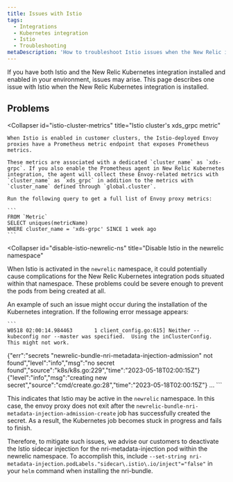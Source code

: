 ```yaml
---
title: Issues with Istio
tags:
  - Integrations
  - Kubernetes integration
  - Istio
  - Troubleshooting
metaDescription: 'How to troubleshoot Istio issues when the New Relic integration is also installed.'
---
```


If you have both Istio and the New Relic Kubernetes integration installed and enabled in your environment, issues may arise.
This page describes one issue with Istio when the New Relic Kubernetes integration is installed.

## Problems

<CollapserGroup>
  
  <Collapser
    id="istio-cluster-metrics"
    title="Istio cluster's xds_grpc metric"
  >
    When Istio is enabled in customer clusters, the Istio-deployed Envoy proxies have a Prometheus metric endpoint that exposes Prometheus metrics.

    These metrics are associated with a dedicated `cluster_name` as `xds-grpc`. If you also enable the Prometheus agent in New Relic Kubernetes integration, the agent will collect these Envoy-related metrics with `cluster_name` as `xds_grpc` in addition to the metrics with `cluster_name` defined through `global.cluster`.

    Run the following query to get a full list of Envoy proxy metrics:

    ```
    FROM `Metric`
    SELECT uniques(metricName)
    WHERE cluster_name = 'xds-grpc' SINCE 1 week ago
    ```
  </Collapser>

  <Collapser
    id="disable-istio-newrelic-ns"
    title="Disable Istio in the newrelic namespace"
  >
When Istio is activated in the `newrelic` namespace, it could potentially cause complications for the New Relic Kubernetes integration pods situated within that namespace. These problems could be severe enough to prevent the pods from being created at all.

An example of such an issue might occur during the installation of the Kubernetes integration. If the following error message appears:
    
    ```
    W0518 02:00:14.984463       1 client_config.go:615] Neither --kubeconfig nor --master was specified.  Using the inClusterConfig.  This might not work.
{"err":"secrets \"newrelic-bundle-nri-metadata-injection-admission\" not found","level":"info","msg":"no secret found","source":"k8s/k8s.go:229","time":"2023-05-18T02:00:15Z"} {"level":"info","msg":"creating new secret","source":"cmd/create.go:28","time":"2023-05-18T02:00:15Z"} ...
    ```
    
This indicates that Istio may be active in the `newrelic` namespace. In this case, the envoy proxy does not exit after the `newrelic-bundle-nri-metadata-injection-admission-create` job has successfully created the secret. As a result, the Kubernetes job becomes stuck in progress and fails to finish.

Therefore, to mitigate such issues, we advise our customers to deactivate the Istio sidecar injection for the nri-metadata-injection pod within the newrelic namespace. To accomplish this, include `--set-string nri-metadata-injection.podLabels."sidecar\.istio\.io/inject"="false"` in your `helm` command when installing the nri-bundle.
    
  </Collapser>
</CollapserGroup>
